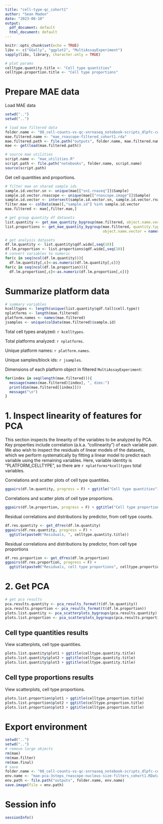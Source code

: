 ```yaml
---
title: "cell-type-qc_cohort1"
author: "Sean Maden"
date: "2023-08-10"
output:
  pdf_document: default
  html_document: default
---
```


```r
knitr::opts_chunk$set(echo = TRUE)
libv <- c("GGally", "ggplot2", "MultiAssayExperiment")
sapply(libv, library, character.only = TRUE)

# plot params
celltype.quantity.title <- "Cell type quantities"
celltype.proportion.title <- "Cell type proportions"
```

# Prepare MAE data

Load MAE data

```r
setwd("..")
setwd("..")

# load mae filtered data
folder.name <- "08_cell-counts-vs-qc-snrnaseq_notebook-scripts_dlpfc-cohort1"
mae.filtered.name <- "mae_rnascope-filtered_cohort1.rda"
mae.filtered.path <- file.path("outputs", folder.name, mae.filtered.name)
mae <- get(load(mae.filtered.path))

# source mae utilities
script.name <- "mae_utilities.R"
script.path <- file.path("notebooks", folder.name, script.name)
source(script.path)
```

Get cell quantities and proportions.

```r
# filter mae on shared sample ids
sample.id.vector.sn <- unique(mae[["sn1.rnaseq"]]$Sample)
sample.id.vector.rnascope <- unique(mae[["rnascope.image"]]$Sample)
sample.id.vector <- intersect(sample.id.vector.sn, sample.id.vector.rnascope)
filter.mae <- colData(mae)[,"sample.id"] %in% sample.id.vector
mae.filtered <- mae[,filter.mae,]

# get group quantity df datasets
list.quantity <- get_mae_quantity_bygroup(mae.filtered, object.name.vector = names(mae.filtered))
list.proportions <- get_mae_quantity_bygroup(mae.filtered, quantity.type = "proportions",
                                             object.name.vector = names(mae.filtered))

# get analysis datasets
df.lm.quantity <- list.quantity$qdf.wide[,seq(10)]
df.lm.proportion <- list.proportions$qdf.wide[,seq(10)]
# convert variables to numeric
for(c in seq(ncol(df.lm.quantity))){
  df.lm.quantity[,c]<-as.numeric(df.lm.quantity[,c])}
for(c in seq(ncol(df.lm.proportion))){
  df.lm.proportion[,c]<-as.numeric(df.lm.proportion[,c])}
```

# Summarize platform data

```r
# summary variables
kcelltypes <- length(unique(list.quantity$qdf.tall$cell.type))
nplatforms <- length(mae.filtered)
platform.names <- names(mae.filtered)
jsamples <- unique(colData(mae.filtered)$sample.id)
```

Total cell types analyzed: `r kcelltypes`.

Total platforms analyzed: `r nplatforms`.

Unique platform names: `r platform.names`.

Unique samples/block ids: `r jsamples`.

Dimensions of each platform object in filtered `MultiAssayExperiment`:

```r
for(index in seq(length(mae.filtered))){
  message(names(mae.filtered)[index], ", dims:")
  print(dim(mae.filtered[[index]]))
  message("\n")
}
```

# 1. Inspect linearity of features for PCA

This section inspects the linearity of the variables to be analyzed by PCA. Key properties 
include correlation (a.k.a. "collinearity") of each variable pair. We also wish to 
inspect the residuals of linear models of the datasets, which we perform systematically
by fitting a linear model to predict each variable using the remaining variables. Here, 
variable identity is "PLATFORM_CELLTYPE", so there are `r nplatforms*kcelltypes` 
total variables.

Correlations and scatter plots of cell type quantities.

```r
ggpairs(df.lm.quantity, progress = F) + ggtitle("Cell type quantities")
```

Correlations and scatter plots of cell type proportions.

```r
ggpairs(df.lm.proportion, progress = F) + ggtitle("Cell type proportions")
```

Residual correlations and distributions by predictor, from cell type counts.

```r
df.res.quantity <- get_dfres(df.lm.quantity)
ggpairs(df.res.quantity, progress = F) + 
  ggtitle(paste0("Residuals, ", celltype.quantity.title))
```

Residual correlations and distributions by predictor, from cell type proportions

```r
df.res.proportion <- get_dfres(df.lm.proportion)
ggpairs(df.res.proportion, progress = F) + 
  ggtitle(paste0("Residuals, cell type proportions", celltype.proportion.title))
```


# 2. Get PCA

```r
# get pca results
pca.results.quantity <- pca_results_format(t(df.lm.quantity))
pca.results.proportion <- pca_results_format(t(df.lm.proportion))
plots.list.quantity <- pca_scatterplots_bygroups(pca.results.quantity)
plots.list.proportion <- pca_scatterplots_bygroups(pca.results.proportion)
```

## Cell type quantities results

View scatterplots, cell type quantities.

```r
plots.list.quantity$plot1 + ggtitle(celltype.quantity.title)
plots.list.quantity$plot2 + ggtitle(celltype.quantity.title)
plots.list.quantity$plot3 + ggtitle(celltype.quantity.title)
```

## Cell type proportions results

View scatterplots, cell type proportions.

```r
plots.list.proportion$plot1 + ggtitle(celltype.proportion.title)
plots.list.proportion$plot2 + ggtitle(celltype.proportion.title)
plots.list.proportion$plot3 + ggtitle(celltype.proportion.title)
```

# Export environment

```r
setwd("..")
setwd("..")
# remove large objects
rm(mae)
rm(mae.filter)
rm(mae.final)
# save
folder.name <- "08_cell-counts-vs-qc-snrnaseq_notebook-scripts_dlpfc-cohort1"
env.name <- "mae-pca-3steps_rnascope-nucleus-size-filters_cohort1.RData"
env.path <- file.path("outputs", folder.name, env.name)
save.image(file = env.path)
```

# Session info

```r
sessionInfo()
```
